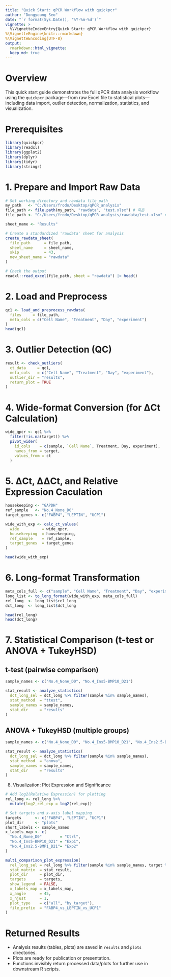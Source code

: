 ```yaml
---
title: "Quick Start: qPCR Workflow with quickpcr"
author: "Dongyoung Seo"
date: "`r format(Sys.Date(), '%Y-%m-%d')`"
vignette: >
  %\VignetteIndexEntry{Quick Start: qPCR Workflow with quickpcr}
%\VignetteEngine{knitr::rmarkdown}
%\VignetteEncoding{UTF-8}
output:
  rmarkdown::html_vignette:
  keep_md: true
---
```

  
# Overview
  
This quick start guide demonstrates the full qPCR data analysis workflow  
using the `quickpcr` package—from raw Excel file to statistical plots—  
including data import, outlier detection, normalization, statistics, and visualization.

# Prerequisites

```r
library(quickpcr)
library(readxl)
library(ggplot2)
library(dplyr)
library(tidyr)
library(stringr)
```

# 1. Prepare and Import Raw Data

```r
# Set working directory and rawdata file path
my_path   <- "C:/Users/frodo/Desktop/qPCR_analysis"
file_path <- file.path(my_path, "rawdata", "test.xlsx") # 혹은
file_path <- "C:/Users/frodo/Desktop/qPCR_analysis/rawdata/test.xlsx" # 이렇게도 설정 가능

sheet_name <- "Results"

# Create a standardized 'rawdata' sheet for analysis
create_rawdata_sheet(
  file_path      = file_path,
  sheet_name     = sheet_name,
  skip           = 43,
  new_sheet_name = "rawdata"
)

# Check the output
readxl::read_excel(file_path, sheet = "rawdata") |> head()
```

# 2. Load and Preprocess

```r
qc1 <- load_and_preprocess_rawdata(
  files     = file_path,
  meta_cols = c("Cell Name", "Treatment", "Day", "experiment")
)
head(qc1)
```

# 3. Outlier Detection (QC)

```r
result <- check_outliers(
  ct_data     = qc1,
  meta_cols   = c("Cell Name", "Treatment", "Day", "experiment"),
  outlier_dir = "results",
  return_plot = TRUE
)
```

# 4. Wide-format Conversion (for ΔCt Calculation)

```r
wide_qpcr <- qc1 %>%
  filter(!is.na(target)) %>%
  pivot_wider(
    id_cols    = c(sample, `Cell Name`, Treatment, Day, experiment),
    names_from = target,
    values_from = ct
  )
```

# 5. ΔCt, ΔΔCt, and Relative Expression Caculation

```r
housekeeping <- "GAPDH" 
ref_sample   <- "No.4_None_D0"
target_genes <- c("FABP4", "LEPTIN", "UCP1")

wide_with_exp <- calc_ct_values(
  wide          = wide_qpcr,
  housekeeping  = housekeeping,
  ref_sample    = ref_sample,
  target_genes  = target_genes
)

head(wide_with_exp)
```

# 6. Long-format Transformation

```r
meta_cols_full <- c("sample", "Cell Name", "Treatment", "Day", "experiment")
long_list <- to_long_format(wide_with_exp, meta_cols_full)
rel_long  <- long_list$rel_long
dct_long  <- long_list$dct_long

head(rel_long)
head(dct_long)
```

# 7. Statistical Comparison (t-test or ANOVA + TukeyHSD)

## t-test (pairwise comparison)

```r
sample_names <- c("No.4_None_D0", "No.4_Ins5-BMP10_D21")

stat_result <- analyze_statistics(
  dct_long_sel = dct_long %>% filter(sample %in% sample_names),
  stat_method  = "ttest",
  sample_names = sample_names,
  stat_dir     = "results"
)
```

## ANOVA + TukeyHSD (multiple groups)

```r
sample_names <- c("No.4_None_D0", "No.4_Ins5-BMP10_D21", "No.4_Ins2.5-BMP1_D21")

stat_result <- analyze_statistics(
  dct_long_sel = dct_long %>% filter(sample %in% sample_names),
  stat_method  = "anova",
  sample_names = sample_names,
  stat_dir     = "results"
)
```

8. Visualization: Plot Expression and Significance

```r
# Add log2(Relative Expression) for plotting
rel_long <- rel_long %>%
  mutate(log2_rel_exp = log2(rel_exp))

# Set targets and x-axis label mapping
targets      <- c("FABP4", "LEPTIN", "UCP1")
plot_dir     <- "plots"
short_labels <- sample_names
x_labels_map <- c(
  "No.4_None_D0"        = "Ctrl",
  "No.4_Ins5-BMP10_D21" = "Exp1",
  "No.4_Ins2.5-BMP1_D21"= "Exp2"
)

multi_comparison_plot_expression(
  rel_long_sel = rel_long %>% filter(sample %in% sample_names, target %in% targets),
  stat_matrix  = stat_result,
  plot_dir     = plot_dir,
  targets      = targets,
  show_legend  = FALSE,
  x_labels_map = x_labels_map,
  x_angle      = 45,
  x_hjust      = 1,
  plot_type    = c("all", "by_target"),
  file_prefix  = "FABP4_vs_LEPTIN_vs_UCP1"
)
```

# Returned Results

- Analysis results (tables, plots) are saved in `results` and `plots` directories.
- Plots are ready for publication or presentation.
- Functions invisibly return processed data/plots for further use in downstream R scripts.
